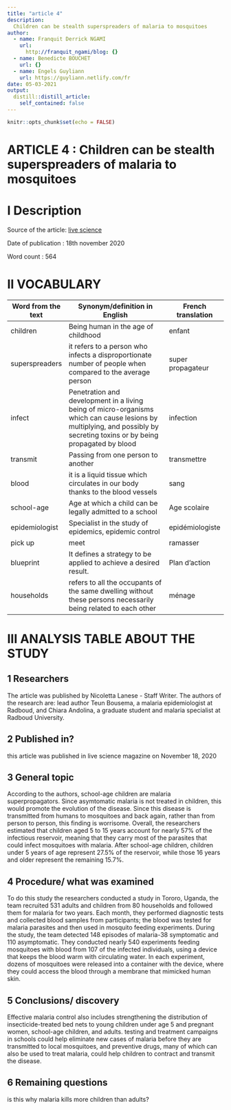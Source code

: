 ```yaml
---
title: "article 4"
description:
  Children can be stealth superspreaders of malaria to mosquitoes
author:
  - name: Franquit Derrick NGAMI
    url:
      http://franquit_ngami/blog: {}
  - name: Benedicte BOUCHET
    url: {}
  - name: Engels Guyliann
    url: https://guyliann.netlify.com/fr
date: 05-03-2021
output:
  distill::distill_article:
    self_contained: false
---
```


```r
knitr::opts_chunk$set(echo = FALSE)
```

# **ARTICLE 4 : Children can be stealth superspreaders of malaria to mosquitoes **

# **I Description**

Source of the article:  [live science](https://www.livescience.com/asymptomatic-children-malaria-reservoir.html) 

Date of publication : 18th november 2020

Word count : 564

# **II VOCABULARY**

| Word from the text | Synonym/definition in English                                                                                                                                             | French translation |
| ------------------ | ------------------------------------------------------------------------------------------------------------------------------------------------------------------------- | ------------------ |
| children           | Being human in the   age of childhood                                                                                                                                     | enfant             |
| superspreaders     | it refers to a person who infects a disproportionate number of people when compared to the average person                                                                 | super propagateur  |
| infect             | Penetration and development in a living being of micro-organisms which can cause lesions by multiplying, and possibly by secreting toxins or by being propagated by blood | infection          |
| transmit           | Passing from one person to another                                                                                                                                        | transmettre        |
| blood              | it is a liquid tissue   which circulates in our body thanks to the blood vessels                                                                                          | sang               |
| school-age         | Age at which a child can be legally admitted to a school                                                                                                                  | Age scolaire       |
| epidemiologist     | Specialist in the study of epidemics, epidemic control                                                                                                                    | epidémiologiste    |
| pick up            | meet                                                                                                                                                                      | ramasser           |
|  blueprint         | It defines a strategy to be applied to achieve a desired result.                                                                                                          | Plan d’action      |
| households         | refers to all the   occupants of the same dwelling without these persons necessarily being   related to each other                                                        | ménage             |

# **III ANALYSIS TABLE ABOUT THE STUDY**

## **1 Researchers**

The article was published by Nicoletta Lanese - Staff Writer.
The authors of the research are: lead author Teun Bousema, a malaria epidemiologist at Radboud, and Chiara Andolina, a graduate student and malaria specialist at Radboud University.


## **2 Published in?**

 this article was published in live science magazine on November 18, 2020

## **3 General topic**

According to the authors, school-age children are malaria superpropagators. Since asymtomatic malaria is not treated in children, this would promote the evolution of the disease. Since this disease is transmitted from humans to mosquitoes and back again, rather than from person to person, this finding is worrisome. Overall, the researchers estimated that children aged 5 to 15 years account for nearly 57% of the infectious reservoir, meaning that they carry most of the parasites that could infect mosquitoes with malaria. After school-age children, children under 5 years of age represent 27.5% of the reservoir, while those 16 years and older represent the remaining 15.7%.



## **4 Procedure/ what was examined**

To do this study the researchers conducted a study in Tororo, Uganda, the team recruited 531 adults and children from 80 households and followed them for malaria for two years. Each month, they performed diagnostic tests and collected blood samples from participants; the blood was tested for malaria parasites and then used in mosquito feeding experiments. 
During the study, the team detected 148 episodes of malaria-38 symptomatic and 110 asymptomatic. They conducted nearly 540 experiments feeding mosquitoes with blood from 107 of the infected individuals, using a device that keeps the blood warm with circulating water. In each experiment, dozens of mosquitoes were released into a container with the device, where they could access the blood through a membrane that mimicked human skin.


## **5 Conclusions/ discovery**

Effective malaria control also includes strengthening the distribution of insecticide-treated bed nets to young children under age 5 and pregnant women, school-age children, and adults. testing and treatment campaigns in schools could help eliminate new cases of malaria before they are transmitted to local mosquitoes, and preventive drugs, many of which can also be used to treat malaria, could help children to contract and transmit the disease.


## **6 Remaining questions**

is this why malaria kills more children than adults?







